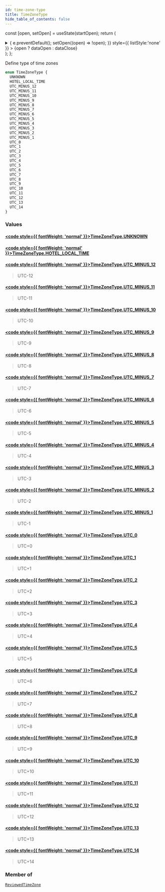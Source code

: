 ```yaml
---
id: time-zone-type
title: TimeZoneType
hide_table_of_contents: false
---
```






const [open, setOpen] = useState(startOpen);
return (
<details {...(open ? { open: true } : {})} className="details" style={{ border:'none', boxShadow:'none', background:'var(--ifm-background-color)' }}>
<summary
onClick={(e) => {
e.preventDefault();
setOpen((open) => !open);
}}
style={{ listStyle:'none' }} >
{open ? dataOpen : dataClose}
</summary>
{open && children}
</details>
);
};

Define type of time zones

```graphql
enum TimeZoneType {
  UNKNOWN
  HOTEL_LOCAL_TIME
  UTC_MINUS_12
  UTC_MINUS_11
  UTC_MINUS_10
  UTC_MINUS_9
  UTC_MINUS_8
  UTC_MINUS_7
  UTC_MINUS_6
  UTC_MINUS_5
  UTC_MINUS_4
  UTC_MINUS_3
  UTC_MINUS_2
  UTC_MINUS_1
  UTC_0
  UTC_1
  UTC_2
  UTC_3
  UTC_4
  UTC_5
  UTC_6
  UTC_7
  UTC_8
  UTC_9
  UTC_10
  UTC_11
  UTC_12
  UTC_13
  UTC_14
}
```

### Values

#### [<code style={{ fontWeight: 'normal' }}>TimeZoneType.<b>UNKNOWN</b></code>](#)

>

#### [<code style={{ fontWeight: 'normal' }}>TimeZoneType.<b>HOTEL_LOCAL_TIME</b></code>](#)

>

#### [<code style={{ fontWeight: 'normal' }}>TimeZoneType.<b>UTC_MINUS_12</b></code>](#)

> UTC-12

#### [<code style={{ fontWeight: 'normal' }}>TimeZoneType.<b>UTC_MINUS_11</b></code>](#)

> UTC-11

#### [<code style={{ fontWeight: 'normal' }}>TimeZoneType.<b>UTC_MINUS_10</b></code>](#)

> UTC-10

#### [<code style={{ fontWeight: 'normal' }}>TimeZoneType.<b>UTC_MINUS_9</b></code>](#)

> UTC-9

#### [<code style={{ fontWeight: 'normal' }}>TimeZoneType.<b>UTC_MINUS_8</b></code>](#)

> UTC-8

#### [<code style={{ fontWeight: 'normal' }}>TimeZoneType.<b>UTC_MINUS_7</b></code>](#)

> UTC-7

#### [<code style={{ fontWeight: 'normal' }}>TimeZoneType.<b>UTC_MINUS_6</b></code>](#)

> UTC-6

#### [<code style={{ fontWeight: 'normal' }}>TimeZoneType.<b>UTC_MINUS_5</b></code>](#)

> UTC-5

#### [<code style={{ fontWeight: 'normal' }}>TimeZoneType.<b>UTC_MINUS_4</b></code>](#)

> UTC-4

#### [<code style={{ fontWeight: 'normal' }}>TimeZoneType.<b>UTC_MINUS_3</b></code>](#)

> UTC-3

#### [<code style={{ fontWeight: 'normal' }}>TimeZoneType.<b>UTC_MINUS_2</b></code>](#)

> UTC-2

#### [<code style={{ fontWeight: 'normal' }}>TimeZoneType.<b>UTC_MINUS_1</b></code>](#)

> UTC-1

#### [<code style={{ fontWeight: 'normal' }}>TimeZoneType.<b>UTC_0</b></code>](#)

> UTC+0

#### [<code style={{ fontWeight: 'normal' }}>TimeZoneType.<b>UTC_1</b></code>](#)

> UTC+1

#### [<code style={{ fontWeight: 'normal' }}>TimeZoneType.<b>UTC_2</b></code>](#)

> UTC+2

#### [<code style={{ fontWeight: 'normal' }}>TimeZoneType.<b>UTC_3</b></code>](#)

> UTC+3

#### [<code style={{ fontWeight: 'normal' }}>TimeZoneType.<b>UTC_4</b></code>](#)

> UTC+4

#### [<code style={{ fontWeight: 'normal' }}>TimeZoneType.<b>UTC_5</b></code>](#)

> UTC+5

#### [<code style={{ fontWeight: 'normal' }}>TimeZoneType.<b>UTC_6</b></code>](#)

> UTC+6

#### [<code style={{ fontWeight: 'normal' }}>TimeZoneType.<b>UTC_7</b></code>](#)

> UTC+7

#### [<code style={{ fontWeight: 'normal' }}>TimeZoneType.<b>UTC_8</b></code>](#)

> UTC+8

#### [<code style={{ fontWeight: 'normal' }}>TimeZoneType.<b>UTC_9</b></code>](#)

> UTC+9

#### [<code style={{ fontWeight: 'normal' }}>TimeZoneType.<b>UTC_10</b></code>](#)

> UTC+10

#### [<code style={{ fontWeight: 'normal' }}>TimeZoneType.<b>UTC_11</b></code>](#)

> UTC+11

#### [<code style={{ fontWeight: 'normal' }}>TimeZoneType.<b>UTC_12</b></code>](#)

> UTC+12

#### [<code style={{ fontWeight: 'normal' }}>TimeZoneType.<b>UTC_13</b></code>](#)

> UTC+13

#### [<code style={{ fontWeight: 'normal' }}>TimeZoneType.<b>UTC_14</b></code>](#)

> UTC+14

### Member of

[`ReviewedTimeZone`](/api/objects/reviewed-time-zone) <Badge class="badge badge--secondary" text="object"/>
